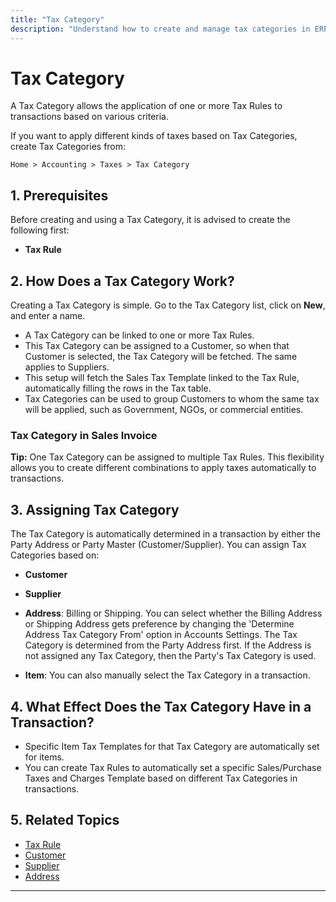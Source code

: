 ```yaml
---
title: "Tax Category"
description: "Understand how to create and manage tax categories in ERPZ for effective tax application."
---
```


# Tax Category

A Tax Category allows the application of one or more Tax Rules to transactions based on various criteria.

If you want to apply different kinds of taxes based on Tax Categories, create Tax Categories from:

`Home > Accounting > Taxes > Tax Category`

## 1. Prerequisites

Before creating and using a Tax Category, it is advised to create the following first:

- **Tax Rule**

## 2. How Does a Tax Category Work?

Creating a Tax Category is simple. Go to the Tax Category list, click on **New**, and enter a name.

- A Tax Category can be linked to one or more Tax Rules.
- This Tax Category can be assigned to a Customer, so when that Customer is selected, the Tax Category will be fetched. The same applies to Suppliers.
- This setup will fetch the Sales Tax Template linked to the Tax Rule, automatically filling the rows in the Tax table.
- Tax Categories can be used to group Customers to whom the same tax will be applied, such as Government, NGOs, or commercial entities.

### Tax Category in Sales Invoice

**Tip:** One Tax Category can be assigned to multiple Tax Rules. This flexibility allows you to create different combinations to apply taxes automatically to transactions.

## 3. Assigning Tax Category

The Tax Category is automatically determined in a transaction by either the Party Address or Party Master (Customer/Supplier). You can assign Tax Categories based on:

- **Customer**
- **Supplier**
- **Address**: Billing or Shipping. You can select whether the Billing Address or Shipping Address gets preference by changing the 'Determine Address Tax Category From' option in Accounts Settings. The Tax Category is determined from the Party Address first. If the Address is not assigned any Tax Category, then the Party's Tax Category is used.

- **Item**: You can also manually select the Tax Category in a transaction.

## 4. What Effect Does the Tax Category Have in a Transaction?

- Specific Item Tax Templates for that Tax Category are automatically set for items.
- You can create Tax Rules to automatically set a specific Sales/Purchase Taxes and Charges Template based on different Tax Categories in transactions.

## 5. Related Topics

- [Tax Rule]()
- [Customer]()
- [Supplier]()
- [Address]()

---
